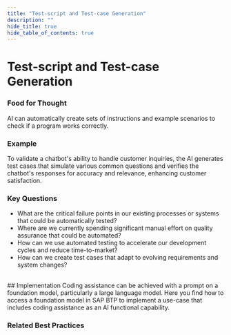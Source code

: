 ```yaml
---
title: "Test-script and Test-case Generation"
description: ""
hide_title: true
hide_table_of_contents: true
---
```



<PageViewTracker />

<div className="hero-header">
  <h1>Test-script and Test-case Generation</h1>
</div>

### Food for Thought

AI can automatically create sets of instructions and example scenarios to check if a program works correctly.

### Example

To validate a chatbot's ability to handle customer inquiries, the AI generates test cases that simulate various common questions and verifies the chatbot's responses for accuracy and relevance, enhancing customer satisfaction.

### Key Questions

- What are the critical failure points in our existing processes or systems that could be automatically tested?
- Where are we currently spending significant manual effort on quality assurance that could be automated?
- How can we use automated testing to accelerate our development cycles and reduce time-to-market?
- How can we create test cases that adapt to evolving requirements and system changes?

<br />

<div className="section-with-background blue">
  ## Implementation
  Coding assistance can be achieved with a prompt on a foundation model, particularly a large language model. Here you find how to access a foundation model in SAP BTP to implement a use-case that includes coding assistance as an AI functional capability.

### Related Best Practices

<ul className="button-grid">
  <IconLinkButton href="/docs/technical-view/generative-ai/plain/" text="Plain (Foundational Model Access)" />
</ul>

</div>

